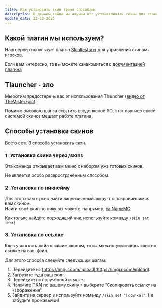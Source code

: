 ```yaml
---
title: Как установить скин тремя способами
description: В данном гайде мы научим вас устанавливать скины для своего персонажа
update_date: 22-03-2025
---
```

## Какой плагин мы используем?
Наш сервер использует плагин [SkinRestorer](https://www.spigotmc.org/resources/skinsrestorer.2124/) для управления скинами игроков.

Если вам интересно, то вы можете ознакомиться с [документацией плагина](https://skinsrestorer.net/docs)
## Tlauncher - зло
Мы хотим предостеречь вас от использования Tlauncher ([видео от TheMisterEpic](https://www.youtube.com/watch?v=SBTH9n6lz9o)).

Помимо высокого шанса схватить вредоносное ПО, этот лаунчер своей системой скинов мешает работе плагина.

## Способы установки скинов
Всего есть 3 способа установить скин.
### 1. Установка скина через /skins
Эта команда открывает вам меню с набором уже готовых скинов.

Не является особо распространённым способом.
### 2. Установка по никнейму
Для этого вам нужно найти лицензионный аккаунт с понравившимся вам скином.
<br/>Найти свой скин по нику вы можете, например, [на NameMC](https://namemc.com/).

Как только найдёте подходящий ник, используйте команду `/skin set [ник]`
### 3. Установка по ссылке
Если у вас есть файл с вашим скином, то вы можете установить скин по ссылке на ваш файл.

Для этого способа следуйте следующим шагам:
1. Перейдите на [https://imgur.com/upload](https://imgur.com/upload).
2. Загрузите туда ваш скин.
3. Перейдите по полученной ссылке.
4. Нажмите ПКМ по вашему скину и выберите "Скопировать ссылку на изображение".
5. Зайдите на сервер и используйте команду `/skin set "[ссылка]"`. Не забудьте про кавычки!